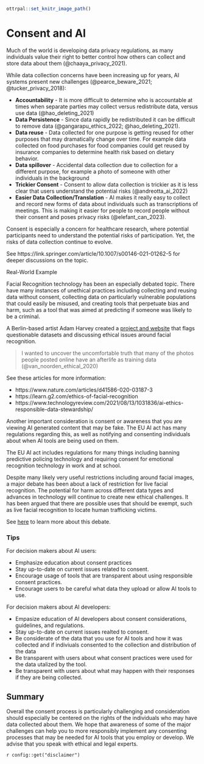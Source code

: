 

```r
ottrpal::set_knitr_image_path()
```

# Consent and AI

Much of the world is developing data privacy regulations, as many individuals value their right to better control how others can collect and store data about them (@chaaya_privacy_2021).


While data collection concerns have been increasing up for years, AI systems present new challenges (@pearce_beware_2021; @tucker_privacy_2018):

- **Accountability** - It is more difficult to determine who is accountable at times when separate parties may collect versus redistribute data, versus use data (@hao_deleting_2021)
- **Data Persistence** - Since data rapidly be redistributed it can be difficult to remove data (@gangarapu_ethics_2022; @hao_deleting_2021).
- **Data reuse** - Data collected for one purpose is getting reused for other purposes that may dramatically change over time. For example data collected on food purchases for food companies could get reused by insurance companies to determine health risk based on dietary behavior.
- **Data spillover** - Accidental data collection due to collection for a different purpose, for example a photo of someone with other individuals in the background
- **Trickier Consent** - Consent to allow data collection is trickier as it is less clear that users understand the potential risks (@andreotta_ai_2022)
- **Easier Data Collection/Translation** - AI makes it really easy to collect and record new forms of data about individuals such as transcriptions of meetings. This is making it easier for people to record people without their consent and poses privacy risks (@elefant_can_2023).

Consent is especially a concern for healthcare research, where potential participants need to understand the potential risks of participation. Yet, the risks of data collection continue to evolve. 


See https://link.springer.com/article/10.1007/s00146-021-01262-5 for deeper discussions on the topic.

<div class = example>

Real-World Example

Facial Recognition technology has been an especially debated topic. There have many instances of unethical practices including collecting and reusing data without consent, collecting data on particularly vulnerable populations that could easily be misused, and creating tools that perpetuate bias and harm, such as a tool that was aimed at predicting if someone was likely to be a criminal. 

A Berlin-based artist Adam Harvey created a [project and website](https://exposing.ai/) that flags questionable datasets and discussing ethical issues around facial recognition.

> I wanted to uncover the uncomfortable truth that many of the photos people posted online have an afterlife as training data (@van_noorden_ethical_2020)

See these articles for more information: 

- https://www.nature.com/articles/d41586-020-03187-3
- https://learn.g2.com/ethics-of-facial-recognition
- https://www.technologyreview.com/2021/08/13/1031836/ai-ethics-responsible-data-stewardship/

</div>

Another important consideration is consent or awareness that you are viewing AI generated content that may be fake. The EU AI act has many regulations regarding this, as well as notifying and consenting individuals about when AI tools are being used on them.

<div class = example>

The EU AI act includes regulations for many things including banning predictive policing technology and requiring consent for emotional recognition technology in work and at school.

Despite many likely very useful restrictions including around facial images, a major debate has been about a lack of restriction for live facial recognition. The potential for harm across different data types and advances in technology will continue to create new ethical challenges. 
It has been argued that there are possible uses that should be exempt, such as live facial recognition to locate human trafficking victims. 

See [here](https://truthout.org/articles/eus-ai-act-falls-short-no-ban-on-live-facial-recognition-raises-concerns/) to learn more about this debate.

<div>

### Tips

For decision makers about AI users:

- Emphasize education about consent practices
- Stay up-to-date on current issues related to consent.
- Encourage usage of tools that are transparent about using responsible consent practices.
- Encourage users to be careful what data they upload or allow AI tools to use.


For decision makers about AI developers:

- Empasize education of AI developers about consent considerations, guidelines, and regulations. 
- Stay up-to-date on current issues realted to consent.
- Be considerate of the data that you use for AI tools and how it was collected and if indiviuals consented to the collection and distribution of the data
- Be transparent with users about what consent practices were used for the data utalized by the tool.
- Be transparent with users about what may happen with their responses if they are being collected. 

## Summary

Overall the consent process is particularly challenging and consideration should especially be centered on the rights of the individuals who may have data collected about them. We hope that awareness of some of the major challenges can help you to more responsibly implement any consenting processes that may be needed for AI tools that you employ or develop. We advise that you speak with ethical and legal experts. 

<div class = disclaimer>
`r config::get("disclaimer")`
</div>

